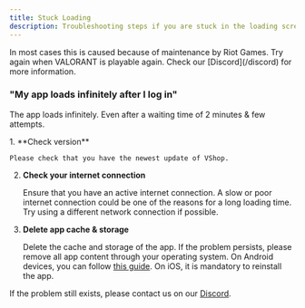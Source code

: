 ---
title: Stuck Loading
description: Troubleshooting steps if you are stuck in the loading screen
---


<Aside>
  In most cases this is caused because of maintenance by Riot Games. Try again
  when VALORANT is playable again. Check our [Discord](/discord) for more
  information.
</Aside>

### "My app loads infinitely after I log in"

The app loads infinitely. Even after a waiting time of 2 minutes & few attempts.

<Steps>
1. **Check version**
    
    Please check that you have the newest update of VShop.

2. **Check your internet connection**

   Ensure that you have an active internet connection. A slow or poor internet connection could be one of the reasons for a long loading time. Try using a different network connection if possible.

3. **Delete app cache & storage**

   Delete the cache and storage of the app. If the problem persists, please remove all app content through your operating system. On Android devices, you can follow [this guide](https://www.techadvisor.com/article/739613/how-to-clear-app-cache-on-android.html). On iOS, it is mandatory to reinstall the app.

</Steps>

If the problem still exists, please contact us on our [Discord](https://vshop.one/discord/).

